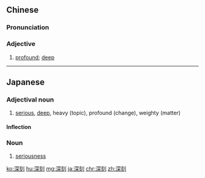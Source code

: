 ==Chinese==
{{zh-forms}}

===Pronunciation===
{{zh-pron
|m=shēnkè
|c=sam1 hak1
|h=pfs=chhṳ̂m-khiet
|mn=qz:chhim-khiak/tw,xm,zz:chhim-khek
|ma=Zh-shenkè.ogg
|cat=a
}}

===Adjective===
{{zh-adj}}

# [[profound]]; [[deep]]

{{zh-cat|Elementary}}

----

==Japanese==
{{ja-kanjitab|しん|こく|yomi=on}}

===Adjectival noun===
{{ja-adj|infl=な|しんこく}}

# [[serious]], [[deep]], heavy (topic), profound (change), weighty (matter)
#: {{ja-usex|'''深刻'''に悩んだ|'''しんこく''' に なやんだ|'''seriously''' worried}}

====Inflection====
{{ja-na|しんこく}}

===Noun===
{{ja-noun|しんこく}}

# [[seriousness]]

[[ko:深刻]]
[[hu:深刻]]
[[mg:深刻]]
[[ja:深刻]]
[[chr:深刻]]
[[zh:深刻]]